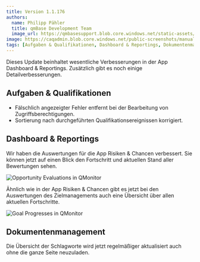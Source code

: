 ---
title: Version 1.1.176
authors:
  name: Philipp Pähler
  title: qmBase Development Team
  image_url: https://qmbasesupport.blob.core.windows.net/static-assets/img/persons/paehler_round.png
image: https://caqadmin.blob.core.windows.net/public-screenshots/manual-screenshots/goalDashboard.png
tags: [Aufgaben & Qualifikationen, Dashboard & Reportings, Dokumentenmanagement]
---

Dieses Update beinhaltet wesentliche Verbesserungen in der App Dashboard & Reportings.
Zusätzlich gibt es noch einige Detailverbesserungen.

<!--truncate-->

## Aufgaben & Qualifikationen

- Fälschlich angezeigter Fehler entfernt bei der Bearbeitung von Zugriffsberechtigungen.
- Sortierung nach durchgeführten Qualifikationsereignissen korrigiert.

## Dashboard & Reportings

Wir haben die Auswertungen für die App Risiken & Chancen verbessert. Sie können jetzt auf einen Blick den Fortschritt und aktuellen Stand aller Bewertungen sehen.

![Opportunity Evaluations in QMonitor](https://caqadmin.blob.core.windows.net/public-screenshots/manual-screenshots/opportunityDashboard.png)

Ähnlich wie in der App Risiken & Chancen gibt es jetzt bei den Auswertungen des Zielmanagements auch eine Übersicht über allen aktuellen Fortschritte.

![Goal Progresses in QMonitor](https://caqadmin.blob.core.windows.net/public-screenshots/manual-screenshots/goalDashboard.png)

## Dokumentenmanagement

Die Übersicht der Schlagworte wird jetzt regelmäßiger aktualisiert auch ohne die ganze Seite neuzuladen.
